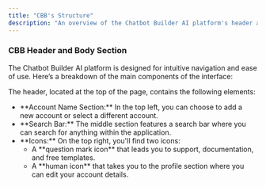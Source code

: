 ```yaml
---
title: "CBB's Structure"
description: "An overview of the Chatbot Builder AI platform's header and body sections."
---
```



### CBB Header and Body Section

The Chatbot Builder AI platform is designed for intuitive navigation and ease of use. Here’s a breakdown of the main components of the interface:

<CardGroup>
    <Card title="Header">
        The header, located at the top of the page, contains the following elements:
        <ul>
            <li>
                **Account Name Section:** In the top left, you can choose to add a new account or select a different account.
            </li>
            <li>
                **Search Bar:** The middle section features a search bar where you can search for anything within the application.
            </li>
            <li>
                **Icons:** On the top right, you'll find two icons:
                <ul>
                    <li>
                        A **question mark icon** that leads you to support, documentation, and free templates.
                    </li>
                    <li>
                        A **human icon** that takes you to the profile section where you can edit your account details.
                    </li>
                </ul>
            </li>
        </ul>
    </Card>
</CardGroup>